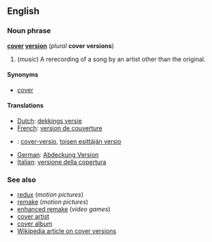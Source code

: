==English==
===Noun phrase===
'''[[cover]] [[version]]''' (''plural'' '''cover versions''')

#(''music'') A rerecording of a song by an artist other than the original.

====Synonyms====
*[[cover]]

====Translations====
*[[Dutch]]: [[dekkings versie]]
*[[French]]: [[version de couverture]]
*{{msg:fi}}: [[cover-versio]], [[toisen esittäjän versio]]
*[[German]]: [[Abdeckung Version]]
*[[Italian]]: [[versione della copertura]]

===See also===
*[[redux]] (''motion pictures'')
*[[remake]] (''motion pictures'')
*[[enhanced remake]] (''video games'')
*[[cover artist]]
*[[cover album]]
*[[w:cover_version|Wikipedia article on cover versions]]
